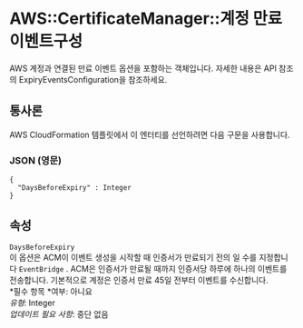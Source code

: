 # AWS::CertificateManager::계정 만료 이벤트구성

AWS 계정과 연결된 만료 이벤트 옵션을 포함하는 객체입니다. 자세한 내용은 API 참조의 ExpiryEventsConfiguration을 참조하세요.

## 통사론

AWS CloudFormation 템플릿에서 이 엔터티를 선언하려면 다음 구문을 사용합니다.

### JSON (영문)

```
{
  "DaysBeforeExpiry" : Integer
}
```

## 속성

`DaysBeforeExpiry`  
이 옵션은 ACM이 이벤트 생성을 시작할 때 인증서가 만료되기 전의 일 수를 지정합니다 `EventBridge` . ACM은 인증서가 만료될 때까지 인증서당 하루에 하나의 이벤트를 전송합니다. 기본적으로 계정은 인증서 만료 45일 전부터 이벤트를 수신합니다.  
*필수 항목 *여부: 아니요  
_유형_: Integer  
_업데이트 필요 사항_: 중단 없음
